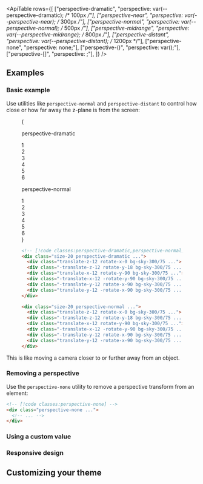 

<ApiTable
  rows={[
    ["perspective-dramatic", "perspective: var(--perspective-dramatic); /* 100px */"],
    ["perspective-near", "perspective: var(--perspective-near); /* 300px */"],
    ["perspective-normal", "perspective: var(--perspective-normal); /* 500px */"],
    ["perspective-midrange", "perspective: var(--perspective-midrange); /* 800px */"],
    ["perspective-distant", "perspective: var(--perspective-distant); /* 1200px */"],
    ["perspective-none", "perspective: none;"],
    ["perspective-(<custom-property>)", "perspective: var(<custom-property>);"],
    ["perspective-[<value>]", "perspective: <value>;"],
  ]}
/>

## Examples

### Basic example

Use utilities like `perspective-normal` and `perspective-distant` to control how close or how far away the z-plane is from the screen:

<Figure>

<Example>
  {
    <div className="flex flex-col justify-around gap-8 text-sm leading-6 font-bold text-white sm:flex-row sm:gap-0">
      <div className="flex shrink-0 flex-col items-center">
        <p className="mb-3 text-center font-mono text-sm font-medium text-gray-500 dark:text-gray-400">
          perspective-dramatic
        </p>
        <div className="size-56 p-10 py-24">
          <div className="size-20 rotate-[0.75_1_0.75_45deg] perspective-dramatic transform-3d *:backface-visible">
            <div className="absolute inset-0 translate-z-12 rotate-x-0 bg-sky-300/75 text-center text-4xl leading-20 font-bold text-sky-900 dark:bg-sky-400/85 dark:text-white">
              1
            </div>
            <div className="absolute inset-0 -translate-z-12 rotate-y-180 bg-sky-300/75 text-center text-4xl leading-20 font-bold text-sky-900 opacity-75 dark:bg-sky-400/85 dark:text-white">
              2
            </div>
            <div className="absolute inset-0 translate-x-12 rotate-y-90 bg-sky-300/75 text-center text-4xl leading-20 font-bold text-sky-900 opacity-75 dark:bg-sky-400/85 dark:text-white">
              3
            </div>
            <div className="absolute inset-0 -translate-x-12 -rotate-y-90 bg-sky-300/75 text-center text-4xl leading-20 font-bold text-sky-900 dark:bg-sky-400/85 dark:text-white">
              4
            </div>
            <div className="absolute inset-0 -translate-y-12 rotate-x-90 bg-sky-300/75 text-center text-4xl leading-20 font-bold text-sky-900 opacity-75 dark:bg-sky-400/85 dark:text-white">
              5
            </div>
            <div className="absolute inset-0 translate-y-12 -rotate-x-90 bg-sky-300/75 text-center text-4xl leading-20 font-bold text-sky-900 dark:bg-sky-400/85 dark:text-white">
              6
            </div>
          </div>
        </div>
      </div>
      <div className="flex shrink-0 flex-col items-center">
        <p className="mb-3 text-center font-mono text-sm font-medium text-gray-500 dark:text-gray-400">
          perspective-normal
        </p>
        <div className="size-56 p-10">
          <div className="size-20 rotate-[0.75_1_0.75_45deg] perspective-normal transform-3d *:backface-visible">
            <div className="absolute inset-0 translate-z-12 rotate-x-0 bg-sky-300/75 text-center text-4xl leading-20 font-bold text-sky-900 dark:bg-sky-400/85 dark:text-white">
              1
            </div>
            <div className="absolute inset-0 -translate-z-12 rotate-y-180 bg-sky-300/75 text-center text-4xl leading-20 font-bold text-sky-900 opacity-75 dark:bg-sky-400/85 dark:text-white">
              2
            </div>
            <div className="absolute inset-0 translate-x-12 rotate-y-90 bg-sky-300/75 text-center text-4xl leading-20 font-bold text-sky-900 opacity-75 dark:bg-sky-400/85 dark:text-white">
              3
            </div>
            <div className="absolute inset-0 -translate-x-12 -rotate-y-90 bg-sky-300/75 text-center text-4xl leading-20 font-bold text-sky-900 dark:bg-sky-400/85 dark:text-white">
              4
            </div>
            <div className="absolute inset-0 -translate-y-12 rotate-x-90 bg-sky-300/75 text-center text-4xl leading-20 font-bold text-sky-900 opacity-75 dark:bg-sky-400/85 dark:text-white">
              5
            </div>
            <div className="absolute inset-0 translate-y-12 -rotate-x-90 bg-sky-300/75 text-center text-4xl leading-20 font-bold text-sky-900 dark:bg-sky-400/85 dark:text-white">
              6
            </div>
          </div>
        </div>
      </div>
    </div>
  }
</Example>

```html
<!-- [!code classes:perspective-dramatic,perspective-normal] -->
<div class="size-20 perspective-dramatic ...">
  <div class="translate-z-12 rotate-x-0 bg-sky-300/75 ...">1</div>
  <div class="-translate-z-12 rotate-y-18 bg-sky-300/75 ...">2</div>
  <div class="translate-x-12 rotate-y-90 bg-sky-300/75 ...">3</div>
  <div class="-translate-x-12 -rotate-y-90 bg-sky-300/75 ...">4</div>
  <div class="-translate-y-12 rotate-x-90 bg-sky-300/75 ...">5</div>
  <div class="translate-y-12 -rotate-x-90 bg-sky-300/75 ...">6</div>
</div>

<div class="size-20 perspective-normal ...">
  <div class="translate-z-12 rotate-x-0 bg-sky-300/75 ...">1</div>
  <div class="-translate-z-12 rotate-y-18 bg-sky-300/75 ...">2</div>
  <div class="translate-x-12 rotate-y-90 bg-sky-300/75 ...">3</div>
  <div class="-translate-x-12 -rotate-y-90 bg-sky-300/75 ...">4</div>
  <div class="-translate-y-12 rotate-x-90 bg-sky-300/75 ...">5</div>
  <div class="translate-y-12 -rotate-x-90 bg-sky-300/75 ...">6</div>
</div>
```

</Figure>

This is like moving a camera closer to or further away from an object.

### Removing a perspective

Use the `perspective-none` utility to remove a perspective transform from an element:

```html
<!-- [!code classes:perspective-none] -->
<div class="perspective-none ...">
  <!-- ... -->
</div>
```

### Using a custom value

<UsingACustomValue utility="perspective" value="750px" />

### Responsive design

<ResponsiveDesign property="perspective" defaultClass="perspective-midrange" featuredClass="perspective-dramatic" />

## Customizing your theme

<CustomizingYourTheme utility="perspective" name="perspective" customName="remote" customValue="1800px" />
